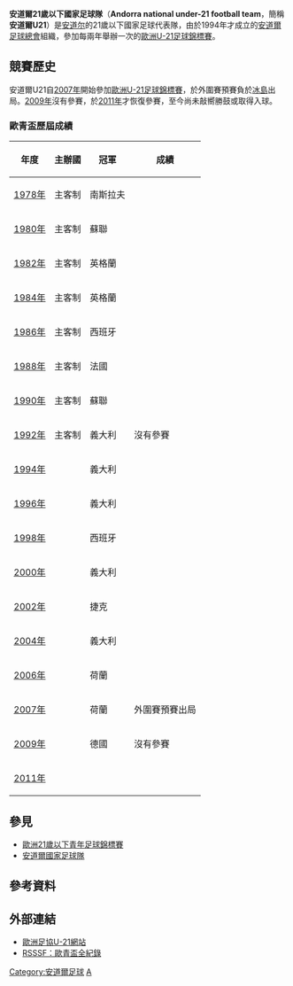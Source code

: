 {{Infobox 國家足球代表隊 
| Name               = 安道爾U21<br />''Andorra U21''
| Badge              = Andorra_FA.gif 
| Nickname           = 
| Association        = [[安道爾足球總會|安道爾足球總會]]
| Coach              = {{Flagicon|AND}} [[Angel_Gomez_(football_manager)|安祖·高美斯]]<br />（Angel Gomez）
| Home Stadium       = 
| Captain            = 
| Most caps          = 
| Top scorer         = 
| pattern_la1=|pattern_b1=|pattern_ra1=
| leftarm1=FF0000|body1=FF0000|rightarm1=FF0000|shorts1=FF0000|socks1=FF0000
| pattern_la2=|pattern_b2=|pattern_ra2=
| leftarm2=0000FF|body2=0000FF|rightarm2=0000FF|shorts2=0000FF|socks2=0000FF
| First game         = {{Flagicon|AND}} 安道爾U21 0-0 {{fbu-rt|21|ISL}} <ref>{{cite web |language=en |url=http://www.uefa.com/competitions/under21/history/season=2007/round=2237/match=83553/index.html |title=Andorra 0-0 Iceland |publisher=[[UEFA|''uefa.com'']] |date=2006-05-03 |accessdate=2009-09-25 |archive-date=2008-04-15 |archive-url=https://web.archive.org/web/20080415014501/http://www.uefa.com/competitions/under21/history/season=2007/round=2237/match=83553/index.html |dead-url=no }}</ref><br /><small>（2006年5月3日，[[安道尔|安道尔]]，[[安道尔城|安道尔城]]）</small>
| Largest win        = 
| Largest loss       = 
| UEFAu21Champ apps  = 
| UEFAu21Champ first = 
| UEFAu21Champ best  = 
|}}

'''安道爾21歲以下國家足球隊'''（'''Andorra national under-21 football team'''，簡稱'''安道爾U21'''）是[[安道尔|安道尔]]的21歲以下國家足球代表隊，由於1994年才成立的[[安道爾足球總會|安道爾足球總會]]組織，參加每兩年舉辦一次的[[歐洲U-21足球錦標賽|歐洲U-21足球錦標賽]]。

== 競賽歷史 ==
安道爾U21自[[2007年歐洲U-21足球錦標賽|2007年]]開始參加[[歐洲U-21足球錦標賽|歐洲U-21足球錦標賽]]，於外圍賽預賽負於[[冰島21歲以下國家足球隊|冰島]]出局。[[2009年歐洲U-21足球錦標賽|2009年]]沒有參賽，於[[2011年歐洲U-21足球錦標賽|2011年]]才恢復參賽，至今尚未敲嚮勝鼓或取得入球。

=== 歐青盃歷屆成績 ===
{| class="wikitable" cellpadding=5
|-
! 年度 !! 主辦國 !! 冠軍 !! 成績
|-
|[[1978_UEFA_European_Under-21_Football_Championship|1978年]] || 主客制 || {{flagicon|YUG}} 南斯拉夫 
|rowspan=15|沒有參賽 
|-
|[[1980_UEFA_European_Under-21_Football_Championship|1980年]] || 主客制 || {{flagicon|USSR}} 蘇聯 
|- 
|[[1982_UEFA_European_Under-21_Football_Championship|1982年]] || 主客制 || {{flagicon|ENG}} 英格蘭 
|- 
|[[1984_UEFA_European_Under-21_Football_Championship|1984年]] || 主客制 || {{flagicon|ENG}} 英格蘭 
|- 
|[[1986_UEFA_European_Under-21_Football_Championship|1986年]] || 主客制 || {{flagicon|ESP}} 西班牙 
|-
|[[1988_UEFA_European_Under-21_Football_Championship|1988年]] || 主客制 || {{flagicon|FRA}} 法國 
|-
|[[1990_UEFA_European_Under-21_Football_Championship|1990年]] || 主客制 || {{flagicon|USSR}} 蘇聯 
|-
|[[1992_UEFA_European_Under-21_Football_Championship|1992年]] || 主客制 || {{flagicon|ITA}} 義大利 
|-  
|[[1994_UEFA_European_Under-21_Football_Championship|1994年]] || {{FRA}} || {{flagicon|ITA}} 義大利 
|- 
|[[1996_UEFA_European_Under-21_Football_Championship|1996年]] || {{ESP}} || {{flagicon|ITA}} 義大利  
|- 
|[[1998_UEFA_European_Under-21_Football_Championship|1998年]] || {{ROM}} || {{flagicon|ESP}} 西班牙 
|- 
|[[2000_UEFA_European_Under-21_Football_Championship|2000年]] || {{SVK}} || {{flagicon|ITA}} 義大利 
|-
|[[2002_UEFA_European_Under-21_Football_Championship|2002年]] || {{SUI}} || {{flagicon|CZE}} 捷克 
|- 
|[[2004_UEFA_European_Under-21_Football_Championship|2004年]] || {{GER}} || {{flagicon|ITA}} 義大利 
|- 
|[[2006_UEFA_European_Under-21_Football_Championship|2006年]] || {{POR}} || {{flagicon|NED}} 荷蘭 
|- 
|[[2007年歐洲U-21足球錦標賽|2007年]] || {{NED}} || {{flagicon|NED}} 荷蘭 || 外圍賽預賽出局
|-
|[[2009年歐洲U-21足球錦標賽|2009年]] || {{SWE}} || {{flagicon|GER}} 德國 || 沒有參賽
|- 
|[[2011年歐洲U-21足球錦標賽|2011年]] || {{DEN}} ||  ||
|}

== 參見 ==
* [[歐洲21歲以下青年足球錦標賽|歐洲21歲以下青年足球錦標賽]]
* [[安道爾國家足球隊|安道爾國家足球隊]]

== 參考資料 ==
{{Reflist}}

== 外部連結 ==
* [http://www.uefa.com/competitions/under21/teams/team=260618/index.html 歐洲足協U-21網站] {{Wayback|url=http://www.uefa.com/competitions/under21/teams/team=260618/index.html |date=20090911093410 }}
* [http://www.rsssf.com/tablese/europe-u21.html RSSSF：歐青盃全紀錄] {{Wayback|url=http://www.rsssf.com/tablese/europe-u21.html |date=20051213223313 }}

{{UEFA under-21 teams}}

[[Category:安道爾足球|Category:安道爾足球]]
[[Category:歐洲U21國家足球隊|A]]